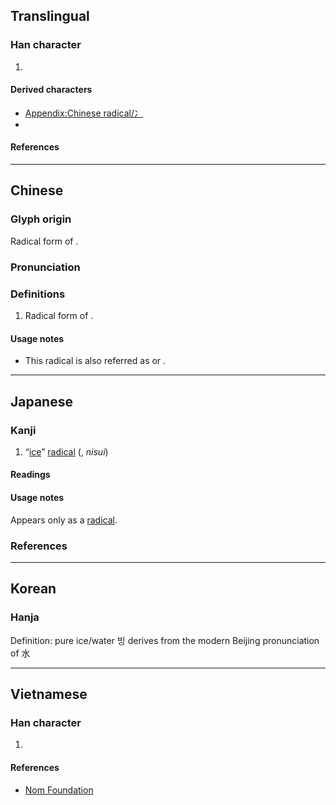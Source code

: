 {{also|氷|氵|ソ|ン|疒|仌}}
{{character info}}
{{character info|⼎}}
==Translingual==
{{stroke order|type=animate}}

===Han character===
{{Han char|rn=15|rad=冫|as=00|sn=2|four=3010.0|canj=IM|ids=⿱丶㇀}}
# {{mul-kangxi radical-def}}

====Derived characters====
* [[Appendix:Chinese radical/冫]]
* {{l|mul|[[丬]], [[次]], [[𪟅]], [[飡]], [[馮]], [[𧩏]], [[𩇝]], [[𩇟]], [[𣱖]], [[𧗠]], [[氺]], [[疒]], [[兆]], [[习]], [[㭍]], [[𫝓]], [[㞑]], [[弱]], [[率]]}}

====References====
{{Han ref|kx=0131.150|dkj=01607|dj=0294.110|hdz=10295.010|uh=51AB}}

----

==Chinese==
{{zh-forms}}

===Glyph origin===
{{Han etym}}
Radical form of {{l|zh|仌}}.

===Pronunciation===
{{zh-pron
|m=bīng
|c=bing1
|h=pfs=pên
|mn=peng
|w=
|mc=y
|oc=y
|ma=|ma2=
|cat=
}}

===Definitions===
{{zh-hanzi}}

# Radical form of {{l|zh|仌}}.

====Usage notes====
* This radical is also referred as {{zh-l|兩點水}} or {{zh-l|冰字旁}}.

----

==Japanese==

===Kanji===
{{ja-kanji|grade=r|rs=冫00}}

# “[[ice]]” [[radical]] ({{ja-l|二水}}, ''nisui'')

====Readings====
{{ja-readings
|goon=ひょう<ひよう
|kanon=ひょう<ひよう
|kun=こおり-<こほり-, にすい-<にすゐ-
}}

====Usage notes====
Appears only as a [[radical]].

===References===
{{ja-kref
|jis=5152
|ku=4950
|shift=9971
|euc=D1D2
|freq=''radical''
|nelson=''not listed''
|newnelson=409
|halpern=1923
|kld=''not listed''
|heisig=''not listed''
|tuttle=2b0.1
}}

----

==Korean==

===Hanja===
{{ko-hanja|얼음|빙}}

Definition: pure ice/water
빙 derives from the modern Beijing pronunciation of 水

----

==Vietnamese==

===Han character===
{{vi-readings|reading=[[băng]]|rs=冫00}}

# {{rfdef|vi|sort=冫00}}

====References====
* [http://nomfoundation.org/common/nom_details.php?codepoint=51ab Nom Foundation]